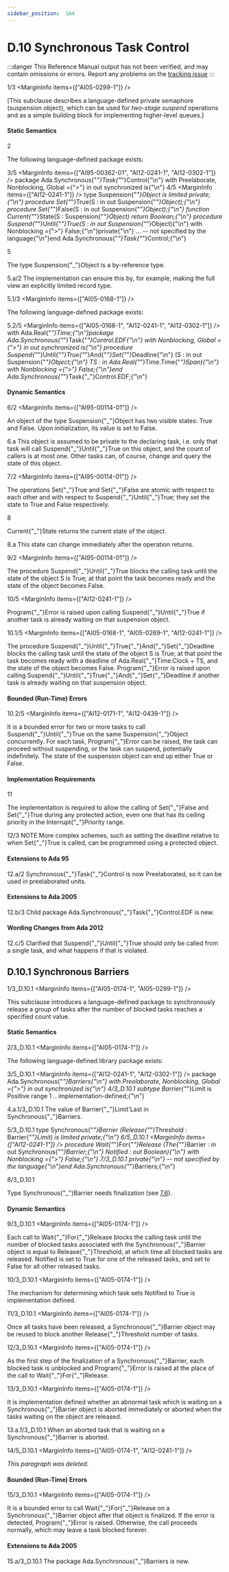 ```yaml
---
sidebar_position:  164
---
```


# D.10 Synchronous Task Control

:::danger
This Reference Manual output has not been verified,
and may contain omissions or errors.
Report any problems on the [tracking issue](https://github.com/ada-lang-io/ada-lang-io/issues/20)
:::


<MarginText>1/3</MarginText>
<MarginInfo items={["AI05-0299-1"]} />
<p>[This subclause describes a language-defined private semaphore (suspension object), which can be used for <em>two-stage suspend</em> operations and as a simple building block for implementing higher-level queues.] <br /></p>


#### Static Semantics

<MarginText>2</MarginText>
<p>The following language-defined package exists: <br /></p>

<MarginText>3/5</MarginText>
<MarginInfo items={["AI95-00362-01", "AI12-0241-1", "AI12-0302-1"]} />
<CodeBlock language="ada">
package Ada.Synchronous{"_"}Task{"_"}Control{"\n"}  with Preelaborate, Nonblocking, Global ={">"} in out synchronized is{"\n"}
<MarginText>4/5</MarginText>
<MarginInfo items={["AI12-0241-1"]} />
  type Suspension{"_"}Object is limited private;{"\n"}  procedure Set{"_"}True(S : in out Suspension{"_"}Object);{"\n"}  procedure Set{"_"}False(S : in out Suspension{"_"}Object);{"\n"}  function Current{"_"}State(S : Suspension{"_"}Object) return Boolean;{"\n"}  procedure Suspend{"_"}Until{"_"}True(S : in out Suspension{"_"}Object){"\n"}     with Nonblocking ={">"} False;{"\n"}private{"\n"}     ... -- not specified by the language{"\n"}end Ada.Synchronous{"_"}Task{"_"}Control;{"\n"}

</CodeBlock>
<MarginText>5</MarginText>
<p>The type Suspension{"_"}Object is a by-reference type.<br /></p>

<AnnotatedOnly>
<MarginText>5.a/2</MarginText>
<MarginInfo items={["AI95-00318-02"]} />
<Admonition type="aarm" aarm="implementation-note">
<strong></strong>The implementation can ensure this by, for example, making the full view an explicitly limited record type.<br />
</Admonition>
</AnnotatedOnly>

<MarginText>5.1/3</MarginText>
<MarginInfo items={["AI05-0168-1"]} />
<p>The following language-defined package exists: <br /></p>

<MarginText>5.2/5</MarginText>
<MarginInfo items={["AI05-0168-1", "AI12-0241-1", "AI12-0302-1"]} />
<CodeBlock language="ada">
with Ada.Real{"_"}Time;{"\n"}package Ada.Synchronous{"_"}Task{"_"}Control.EDF{"\n"}   with Nonblocking, Global ={">"} in out synchronized is{"\n"}   procedure Suspend{"_"}Until{"_"}True{"_"}And{"_"}Set{"_"}Deadline{"\n"}      (S  : in out Suspension{"_"}Object;{"\n"}       TS : in     Ada.Real{"_"}Time.Time{"_"}Span){"\n"}      with Nonblocking ={">"} False;{"\n"}end Ada.Synchronous{"_"}Task{"_"}Control.EDF;{"\n"}

</CodeBlock>

#### Dynamic Semantics

<MarginText>6/2</MarginText>
<MarginInfo items={["AI95-00114-01"]} />
<p>An object of the type Suspension{"_"}Object has two visible states: True and False. Upon initialization, its value is set to False. <br /></p>

<AnnotatedOnly>
<MarginText>6.a</MarginText>
<Admonition type="aarm" aarm="discussion">
<strong></strong>This object is assumed to be private to the declaring task, i.e. only that task will call Suspend{"_"}Until{"_"}True on this object, and the count of callers is at most one. Other tasks can, of course, change and query the state of this object. <br />
</Admonition>
</AnnotatedOnly>

<MarginText>7/2</MarginText>
<MarginInfo items={["AI95-00114-01"]} />
<p>The operations Set{"_"}True and Set{"_"}False are atomic with respect to each other and with respect to Suspend{"_"}Until{"_"}True; they set the state to True and False respectively.<br /></p>

<MarginText>8</MarginText>
<p>Current{"_"}State returns the current state of the object. <br /></p>

<AnnotatedOnly>
<MarginText>8.a</MarginText>
<Admonition type="aarm" aarm="discussion">
<strong></strong>This state can change immediately after the operation returns. <br />
</Admonition>
</AnnotatedOnly>

<MarginText>9/2</MarginText>
<MarginInfo items={["AI95-00114-01"]} />
<p>The procedure Suspend{"_"}Until{"_"}True blocks the calling task until the state of the object S is True; at that point the task becomes ready and the state of the object becomes False.<br /></p>

<MarginText>10/5</MarginText>
<MarginInfo items={["AI12-0241-1"]} />
<p>Program{"_"}Error is raised upon calling Suspend{"_"}Until{"_"}True if another task is already waiting on that suspension object.<br /></p>

<MarginText>10.1/5</MarginText>
<MarginInfo items={["AI05-0168-1", "AI05-0269-1", "AI12-0241-1"]} />
<p>The procedure Suspend{"_"}Until{"_"}True{"_"}And{"_"}Set{"_"}Deadline blocks the calling task until the state of the object S is True; at that point the task becomes ready with a deadline of Ada.Real{"_"}Time.Clock + TS, and the state of the object becomes False. Program{"_"}Error is raised upon calling Suspend{"_"}Until{"_"}True{"_"}And{"_"}Set{"_"}Deadline if another task is already waiting on that suspension object. <br /></p>


#### Bounded (Run-Time) Errors

<MarginText>10.2/5</MarginText>
<MarginInfo items={["AI12-0171-1", "AI12-0439-1"]} />
<p>It is a bounded error for two or more tasks to call Suspend{"_"}Until{"_"}True on the same Suspension{"_"}Object concurrently. For each task, Program{"_"}Error can be raised, the task can proceed without suspending, or the task can suspend, potentially indefinitely. The state of the suspension object can end up either True or False. <br /></p>


#### Implementation Requirements

<MarginText>11</MarginText>
<p>The implementation is required to allow the calling of Set{"_"}False and Set{"_"}True during any protected action, even one that has its ceiling priority in the Interrupt{"_"}Priority range.<br /></p>

<AnnotatedOnly>
<MarginText>12/3</MarginText>
<MarginInfo items={["AI05-0168-1"]} />
<Admonition type="aarm" aarm="note">
NOTE   More complex schemes, such as setting the deadline relative to when Set{"_"}True is called, can be programmed using a protected object. <br />
</Admonition>
</AnnotatedOnly>

<AnnotatedOnly>

#### Extensions to Ada 95

</AnnotatedOnly>
<AnnotatedOnly>
<MarginText>12.a/2</MarginText>
<MarginInfo items={["AI95-00362-01"]} />
<Admonition type="aarm" aarm="note">
Synchronous{"_"}Task{"_"}Control is now Preelaborated, so it can be used in preelaborated units. <br />
</Admonition>
</AnnotatedOnly>

<AnnotatedOnly>

#### Extensions to Ada 2005

</AnnotatedOnly>
<AnnotatedOnly>
<MarginText>12.b/3</MarginText>
<MarginInfo items={["AI05-0168-1"]} />
<Admonition type="aarm" aarm="note">
Child package Ada.Synchronous{"_"}Task{"_"}Control.EDF is new. <br />
</Admonition>
</AnnotatedOnly>

<AnnotatedOnly>

#### Wording Changes from Ada 2012

</AnnotatedOnly>
<AnnotatedOnly>
<MarginText>12.c/5</MarginText>
<MarginInfo items={["AI12-0171-1"]} />
<Admonition type="aarm" aarm="correction">
<strong></strong> Clarified that Suspend{"_"}Until{"_"}True should only be called from a single task, and what happens if that is violated. <br />
</Admonition>
</AnnotatedOnly>

<a id="Subclause_D.10.1"></a>

## D.10.1  Synchronous Barriers

<MarginText>1/3_D.10.1</MarginText>
<MarginInfo items={["AI05-0174-1", "AI05-0299-1"]} />
<p>This subclause introduces a language-defined package to synchronously release a group of tasks after the number of blocked tasks reaches a specified count value. <br /></p>


#### Static Semantics

<MarginText>2/3_D.10.1</MarginText>
<MarginInfo items={["AI05-0174-1"]} />
<p>The following language-defined library package exists: <br /></p>

<MarginText>3/5_D.10.1</MarginText>
<MarginInfo items={["AI12-0241-1", "AI12-0302-1"]} />
<CodeBlock language="ada">
package Ada.Synchronous{"_"}Barriers{"\n"}   with Preelaborate, Nonblocking, Global ={">"} in out synchronized is{"\n"}
<MarginText>4/3_D.10.1</MarginText>
   subtype Barrier{"_"}Limit is Positive range 1 .. implementation-defined;{"\n"}

</CodeBlock>
<AnnotatedOnly>
<MarginText>4.a.1/3_D.10.1</MarginText>
<Admonition type="aarm" aarm="implementation-defined">
<strong></strong>The value of Barrier{"_"}Limit'Last in Synchronous{"_"}Barriers.<br />
</Admonition>
</AnnotatedOnly>

<MarginText>5/3_D.10.1</MarginText>
<CodeBlock language="ada">
   type Synchronous{"_"}Barrier (Release{"_"}Threshold : Barrier{"_"}Limit) is limited private;{"\n"}
<MarginText>6/5_D.10.1</MarginText>
<MarginInfo items={["AI12-0241-1"]} />
   procedure Wait{"_"}For{"_"}Release (The{"_"}Barrier : in out Synchronous{"_"}Barrier;{"\n"}                               Notified    :    out Boolean){"\n"}      with Nonblocking ={">"} False;{"\n"}
<MarginText>7/3_D.10.1</MarginText>
private{"\n"}   -- not specified by the language{"\n"}end Ada.Synchronous{"_"}Barriers;{"\n"}

</CodeBlock>
<MarginText>8/3_D.10.1</MarginText>
<MarginInfo items={["AI05-0174-1"]} />
<p>Type Synchronous{"_"}Barrier needs finalization (see <a href="/docs/arm/AA-7/AA-7.6">7.6</a>). <br /></p>


#### Dynamic Semantics

<MarginText>9/3_D.10.1</MarginText>
<MarginInfo items={["AI05-0174-1"]} />
<p>Each call to Wait{"_"}For{"_"}Release blocks the calling task until the number of blocked tasks associated with the Synchronous{"_"}Barrier object is equal to Release{"_"}Threshold, at which time all blocked tasks are released. Notified is set to True for one of the released tasks, and set to False for all other released tasks.<br /></p>

<MarginText>10/3_D.10.1</MarginText>
<MarginInfo items={["AI05-0174-1"]} />
<p>The mechanism for determining which task sets Notified to True is implementation defined.<br /></p>

<MarginText>11/3_D.10.1</MarginText>
<MarginInfo items={["AI05-0174-1"]} />
<p>Once all tasks have been released, a Synchronous{"_"}Barrier object may be reused to block another Release{"_"}Threshold number of tasks.<br /></p>

<MarginText>12/3_D.10.1</MarginText>
<MarginInfo items={["AI05-0174-1"]} />
<p>As the first step of the finalization of a Synchronous{"_"}Barrier, each blocked task is unblocked and Program{"_"}Error is raised at the place of the call to Wait{"_"}For{"_"}Release.<br /></p>

<MarginText>13/3_D.10.1</MarginText>
<MarginInfo items={["AI05-0174-1"]} />
<p>It is implementation defined whether an abnormal task which is waiting on a Synchronous{"_"}Barrier object is aborted immediately or aborted when the tasks waiting on the object are released. <br /></p>

<AnnotatedOnly>
<MarginText>13.a.1/3_D.10.1</MarginText>
<Admonition type="aarm" aarm="implementation-defined">
<strong></strong>When an aborted task that is waiting on a Synchronous{"_"}Barrier is aborted.<br />
</Admonition>
</AnnotatedOnly>

<MarginText>14/5_D.10.1</MarginText>
<MarginInfo items={["AI05-0174-1", "AI12-0241-1"]} />
<p><em>This paragraph was deleted.</em><br /></p>


#### Bounded (Run-Time) Errors

<MarginText>15/3_D.10.1</MarginText>
<MarginInfo items={["AI05-0174-1"]} />
<p>It is a bounded error to call Wait{"_"}For{"_"}Release on a Synchronous{"_"}Barrier object after that object is finalized. If the error is detected, Program{"_"}Error is raised. Otherwise, the call proceeds normally, which may leave a task blocked forever. <br /></p>

<AnnotatedOnly>

#### Extensions to Ada 2005

</AnnotatedOnly>
<AnnotatedOnly>
<MarginText>15.a/3_D.10.1</MarginText>
<MarginInfo items={["AI05-0174-1"]} />
<Admonition type="aarm" aarm="note">
The package Ada.Synchronous{"_"}Barriers is new. <br />
</Admonition>
</AnnotatedOnly>

